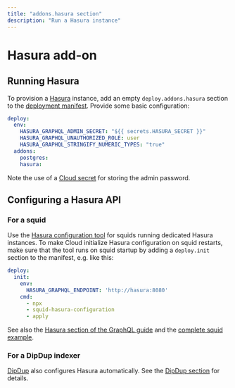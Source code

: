 ```yaml
---
title: "addons.hasura section"
description: "Run a Hasura instance"
---
```


# Hasura add-on

## Running Hasura

To provision a [Hasura](https://hasura.io) instance, add an empty `deploy.addons.hasura` section to the [deployment manifest](/cloud/reference/manifest). Provide some basic configuration:
```yaml
deploy:
  env:
    HASURA_GRAPHQL_ADMIN_SECRET: "${{ secrets.HASURA_SECRET }}"
    HASURA_GRAPHQL_UNAUTHORIZED_ROLE: user
    HASURA_GRAPHQL_STRINGIFY_NUMERIC_TYPES: "true"
  addons:
    postgres:
    hasura:
```
Note the use of a [Cloud secret](/cloud/resources/env-variables/#secrets) for storing the admin password.

## Configuring a Hasura API

### For a squid

Use the [Hasura configuration tool](/sdk/resources/tools/hasura-configuration) for squids running dedicated Hasura instances. To make Cloud initialize Hasura configuration on squid restarts, make sure that the tool runs on squid startup by adding a `deploy.init` section to the manifest, e.g. like this:
```yaml
deploy:
  init:
    env:
      HASURA_GRAPHQL_ENDPOINT: 'http://hasura:8080'
    cmd:
      - npx
      - squid-hasura-configuration
      - apply
```
See also the [Hasura section of the GraphQL guide](/sdk/resources/serving-graphql/#hasura) and the [complete squid example](https://github.com/subsquid-labs/squid-hasura-example).

### For a DipDup indexer

[DipDup](https://dipdup.io) also configures Hasura automatically. See the [DipDup section](/external-tools/#dipdup) for details.

